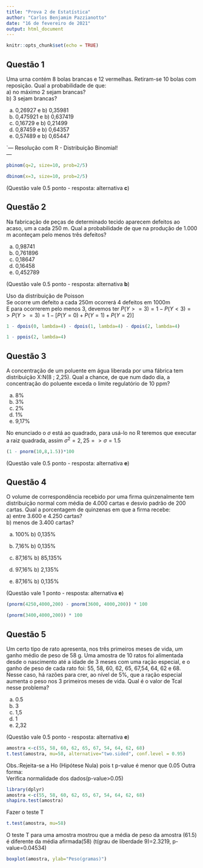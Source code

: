 ```yaml
---
title: "Prova 2 de Estatística"
author: "Carlos Benjamim Pazzianotto"
date: "16 de fevereiro de 2021"
output: html_document
---
```


```r
knitr::opts_chunk$set(echo = TRUE)
```

## Questão 1

Uma urna contém 8 bolas brancas e 12 vermelhas. Retiram-se 10 bolas com reposição. Qual a probabilidade de que:  
a) no máximo 2 sejam brancas?  
b) 3 sejam brancas?  
  
a) 0,26927 e b) 0,35981  
a) 0,475921 e b) 0,637419  
a) 0,16729 e b) 0,21499  
a) 0,87459 e b) 0,64357  
a) 0,57489 e b) 0,65447  

`---
Resolução com R - Distribuição Binomial!  
---

```r
pbinom(q=2, size=10, prob=2/5)
```

```r
dbinom(x=3, size=10, prob=2/5)
```
(Questão vale 0.5 ponto - resposta: alternativa **c**)

## Questão 2  
Na fabricação de peças de determinado tecido aparecem defeitos ao acaso, um a cada 250 m. Qual a probabilidade de que na produção de 1.000 m aconteçam pelo menos três defeitos?  

a) 0,98741  
b) 0,761896  
c) 0,18647  
d) 0,16458  
e) 0,452789

(Questão vale 0.5 ponto - resposta: alternativa **b**)

Uso da distribuição de Poisson  
Se ocorre um defeito a cada 250m ocorrerá 4 defeitos em 1000m  
E para ocorrerem pelo menos 3, devemos ter $P(Y>=3) = 1 - P(Y<3) =>  P(Y>=3) = 1 - [P(Y=0) + P(Y=1) + P(Y=2)]$

```r
1 - dpois(0, lambda=4) - dpois(1, lambda=4) - dpois(2, lambda=4)
```

```r
1 - ppois(2, lambda=4)
```

## Questão 3  

A concentração de um poluente em água liberada por uma fábrica tem distribuição X:N(8 ; 2,25). Qual a chance, de que num dado dia, a concentração do poluente exceda o limite regulatório de 10 ppm?  

a) 8%  
b) 3%  
c) 2%  
d) 1%  
e) 9,17%  

No enunciado o $\sigma$ está ao quadrado, para usá-lo no R teremos que executar a raiz quadrada, assim $\sigma^ 2 = 2,25 => \sigma = 1.5$

```r
(1 - pnorm(10,8,1.5))*100
```
(Questão vale 0.5 ponto - resposta: alternativa **e**)

## Questão 4    

O volume de correspondência recebido por uma firma quinzenalmente tem distribuição normal com média de 4.000 cartas e desvio padrão de 200 cartas. Qual a porcentagem de quinzenas em que a firma recebe:  
a) entre 3.600 e 4.250 cartas?  
b) menos de 3.400 cartas?  

a) 100% b) 0,135%  
b) 7,16% b) 0,135%  
c) 87,16% b) 85,135%  
d) 97,16% b) 2,135%  

e) 87,16% b) 0,135%  

(Questão vale 1 ponto - resposta: alternativa **e**)

```r
(pnorm(4250,4000,200) - pnorm(3600, 4000,200)) * 100
```

```r
(pnorm(3400,4000,200)) * 100
```

## Questão 5    

Um certo tipo de rato apresenta, nos três primeiros meses de vida, um ganho médio de peso de 58 g. Uma amostra de 10 ratos foi
alimentada desde o nascimento até a idade de 3 meses com uma ração especial, e o ganho de peso de cada rato foi: 55, 58, 60, 62, 65, 67,54, 64, 62 e 68. Nesse caso, há razões para crer, ao nível de 5%, que a ração especial aumenta o peso nos 3 primeiros meses de vida. Qual é o valor de Tcal nesse problema?  

a) 0.5  
b) 3  
c) 1,5  
d) 1  
e) 2,32  

(Questão vale 0.5 ponto - resposta: alternativa **e**)

```r
amostra <-c(55, 58, 60, 62, 65, 67, 54, 64, 62, 68)
t.test(amostra, mu=58, alternative="two.sided", conf.level = 0.95)
```
Obs.:Rejeita-se a Ho (Hipótese Nula) pois t p-value é menor que 0.05
Outra forma:  
Verifica normalidade dos dados(p-value>0.05)
```r
library(dplyr)
amostra <-c(55, 58, 60, 62, 65, 67, 54, 64, 62, 68)
shapiro.test(amostra)

```
Fazer o teste T
```r
t.test(amostra, mu=58)

```
O teste T para uma amostra mostrou que a média de peso da amostra (61.5) é diferente da média afirmada(58) (t(grau de liberdade 9)=2.3219, p-value=0.04534)
```r
boxplot(amostra, ylab="Peso(gramas)")

```